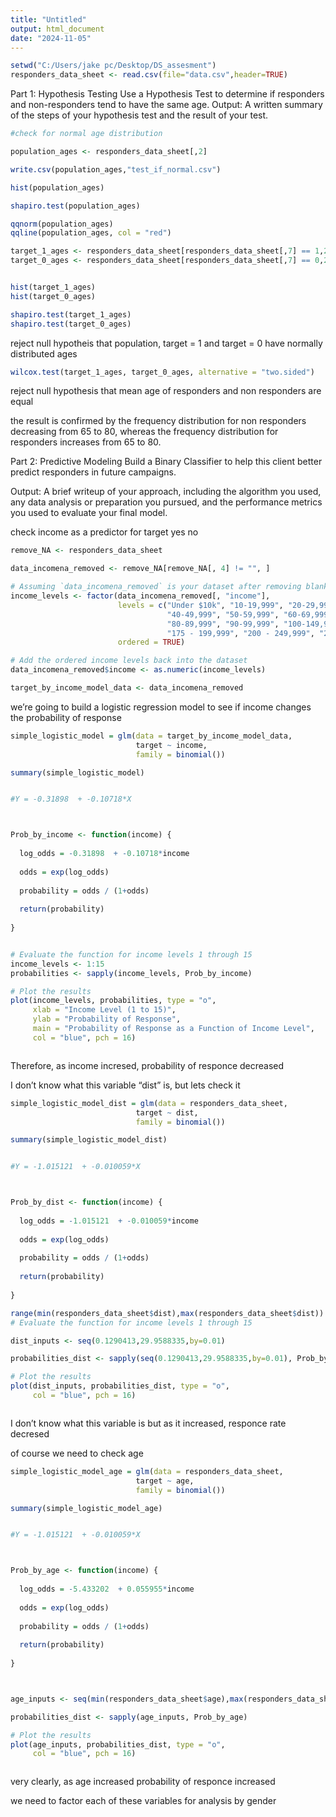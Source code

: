 ---
title: "Untitled"
output: html_document
date: "2024-11-05"
---
```{r}
setwd("C:/Users/jake pc/Desktop/DS_assesment")
responders_data_sheet <- read.csv(file="data.csv",header=TRUE)
```

Part 1: Hypothesis Testing
Use a Hypothesis Test to determine if responders and non-responders tend to have the same age.
Output: A written summary of the steps of your hypothesis test and the result of your test.


```{r}
#check for normal age distribution 

population_ages <- responders_data_sheet[,2]

write.csv(population_ages,"test_if_normal.csv")

hist(population_ages)

shapiro.test(population_ages)

qqnorm(population_ages)
qqline(population_ages, col = "red")

target_1_ages <- responders_data_sheet[responders_data_sheet[,7] == 1,2]
target_0_ages <- responders_data_sheet[responders_data_sheet[,7] == 0,2]


hist(target_1_ages)
hist(target_0_ages)

shapiro.test(target_1_ages)
shapiro.test(target_0_ages)

```
reject null hypotheis that population, target = 1 and target = 0 have normally distributed ages 

```{r}
wilcox.test(target_1_ages, target_0_ages, alternative = "two.sided")
```
reject null hypothesis that mean age of responders and non responders are equal 

the result is confirmed by the frequency distribution for non responders decreasing from 65 to 80, whereas
the frequency distribution for responders increases from 65 to 80. 





Part 2: Predictive Modeling
Build a Binary Classifier to help this client better predict responders in future campaigns. 

Output: A brief writeup of your approach, including the algorithm you used, any data analysis or preparation you pursued, and the performance metrics you used to evaluate your final model.


check income as a predictor for target yes no 
```{r}

remove_NA <- responders_data_sheet

data_incomena_removed <- remove_NA[remove_NA[, 4] != "", ]

# Assuming `data_incomena_removed` is your dataset after removing blank values in the income column
income_levels <- factor(data_incomena_removed[, "income"],
                        levels = c("Under $10k", "10-19,999", "20-29,999", "30-39,999",
                                   "40-49,999", "50-59,999", "60-69,999", "70-79,999",
                                   "80-89,999", "90-99,999", "100-149,999", "150 - 174,999",
                                   "175 - 199,999", "200 - 249,999", "250k+"),
                        ordered = TRUE)

# Add the ordered income levels back into the dataset
data_incomena_removed$income <- as.numeric(income_levels)

target_by_income_model_data <- data_incomena_removed

```

we're going to build a logistic regression model to see if income changes the probability of response 
```{r}
simple_logistic_model = glm(data = target_by_income_model_data,
                            target ~ income,
                            family = binomial())

summary(simple_logistic_model)


#Y = -0.31898  + -0.10718*X



Prob_by_income <- function(income) {
  
  log_odds = -0.31898  + -0.10718*income
  
  odds = exp(log_odds)
  
  probability = odds / (1+odds)
  
  return(probability)
  
}


# Evaluate the function for income levels 1 through 15
income_levels <- 1:15
probabilities <- sapply(income_levels, Prob_by_income)

# Plot the results
plot(income_levels, probabilities, type = "o", 
     xlab = "Income Level (1 to 15)", 
     ylab = "Probability of Response", 
     main = "Probability of Response as a Function of Income Level",
     col = "blue", pch = 16)



```


Therefore, as income incresed, probability of responce decreased 



I don't know what this variable "dist" is, but lets check it 
```{r}
simple_logistic_model_dist = glm(data = responders_data_sheet,
                            target ~ dist,
                            family = binomial())

summary(simple_logistic_model_dist)


#Y = -1.015121  + -0.010059*X



Prob_by_dist <- function(income) {
  
  log_odds = -1.015121  + -0.010059*income
  
  odds = exp(log_odds)
  
  probability = odds / (1+odds)
  
  return(probability)
  
}

range(min(responders_data_sheet$dist),max(responders_data_sheet$dist))
# Evaluate the function for income levels 1 through 15

dist_inputs <- seq(0.1290413,29.9588335,by=0.01)

probabilities_dist <- sapply(seq(0.1290413,29.9588335,by=0.01), Prob_by_dist)

# Plot the results
plot(dist_inputs, probabilities_dist, type = "o", 
     col = "blue", pch = 16)



```
I don't know what this variable is but as it increased, responce rate decresed





of course we need to check age
```{r}
simple_logistic_model_age = glm(data = responders_data_sheet,
                            target ~ age,
                            family = binomial())

summary(simple_logistic_model_age)


#Y = -1.015121  + -0.010059*X



Prob_by_age <- function(income) {
  
  log_odds = -5.433202  + 0.055955*income
  
  odds = exp(log_odds)
  
  probability = odds / (1+odds)
  
  return(probability)
  
}



age_inputs <- seq(min(responders_data_sheet$age),max(responders_data_sheet$age),by=1)

probabilities_dist <- sapply(age_inputs, Prob_by_age)

# Plot the results
plot(age_inputs, probabilities_dist, type = "o", 
     col = "blue", pch = 16)



```
very clearly, as age increased probability of responce increased




we need to factor each of these variables for analysis by gender 
